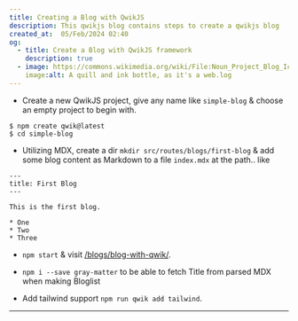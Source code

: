 ```yaml
---
title: Creating a Blog with QwikJS
description: This qwikjs blog contains steps to create a qwikjs blog
created_at:  05/Feb/2024 02:40
og:
  - title: Create a Blog with QwikJS framework
    description: true
  - image: https://commons.wikimedia.org/wiki/File:Noun_Project_Blog_Icon_646668.svg
    image:alt: A quill and ink bottle, as it's a web.log
---
```


* Create a new QwikJS project, give any name like `simple-blog` & choose an empty project to begin with.

```
$ npm create qwik@latest
$ cd simple-blog
```

* Utilizing MDX, create a dir `mkdir src/routes/blogs/first-blog` & add some blog content as Markdown to a file `index.mdx` at the path.. like

```
---
title: First Blog
---

This is the first blog.

* One
* Two
* Three
```

* `npm start` & visit [/blogs/blog-with-qwik/](http://localhost:5173/blogs/first-blog/).

* `npm i --save gray-matter` to be able to fetch Title from parsed MDX when making Bloglist

* Add tailwind support `npm run qwik add tailwind`.

---

